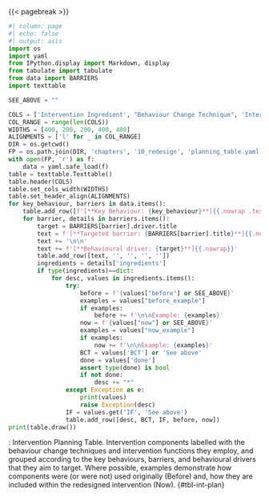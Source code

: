 {{< pagebreak >}}

::: {.landscape}

```python
#| column: page
#| echo: false
#| output: asis
import os
import yaml
from IPython.display import Markdown, display
from tabulate import tabulate
from data import BARRIERS
import texttable

SEE_ABOVE = ""

COLS = ['Intervention Ingredient', "Behaviour Change Technique", 'Intervention Function', 'Before', 'Now', ]
COL_RANGE = range(len(COLS))
WIDTHS = [400, 200, 200, 400, 400]
ALIGNMENTS = ['l' for _ in COL_RANGE]
DIR = os.getcwd()
FP = os.path.join(DIR, 'chapters', '10_redesign', 'planning_table.yaml')
with open(FP, 'r') as f:
    data = yaml.safe_load(f)
table = texttable.Texttable()
table.header(COLS)
table.set_cols_width(WIDTHS)
table.set_header_align(ALIGNMENTS)
for key_behaviour, barriers in data.items():
    table.add_row([f'[**Key Behaviour: {key_behaviour}**]{{.nowrap .text-info}}', '', '', '', ''])
    for barrier, details in barriers.items():
        target = BARRIERS[barrier].driver.title
        text = f'[**Targeted barrier: {BARRIERS[barrier].title}**]{{.nowrap}}'
        text += '\n\n'
        text += f'[**Behavioural driver: {target}**]{{.nowrap}}'
        table.add_row([text, '', '', '', ''])
        ingredients = details['ingredients']
        if type(ingredients)==dict:
            for desc, values in ingredients.items():
                try:
                    before = f'{values["before"] or SEE_ABOVE}'
                    examples = values["before_example"]
                    if examples: 
                        before += f'\n\nExample: {examples}'
                    now = f'{values["now"] or SEE_ABOVE}'
                    examples = values["now_example"]
                    if examples: 
                        now += f'\n\nExample: {examples}'
                    BCT = values['BCT'] or 'See above'
                    done = values['done']
                    assert type(done) is bool
                    if not done:
                        desc += "*"
                except Exception as e:
                    print(values)
                    raise Exception(desc)
                IF = values.get('IF', 'See above')
                table.add_row([desc, BCT, IF, before, now])
print(table.draw())
```

: Intervention Planning Table. Intervention components labelled with the behaviour change techniques and intervention functions they employ, and grouped according to the key behaviours, barriers, and behavioural drivers that they aim to target. Where possible, examples demonstrate how components were (or were not) used originally (Before) and, how they are included within the redesigned intervention (Now). {#tbl-int-plan}

::: 
<!-- end of landcape -->